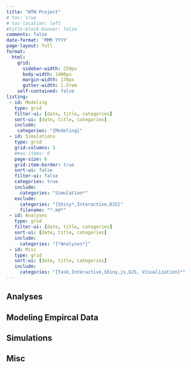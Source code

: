 ```yaml
---
title: "HTW Project"
# toc: true
# toc-location: left
#title-block-banner: false
comments: false
date-format: 'MMM YYYY'
page-layout: full
format:
  html:
    grid:
      sidebar-width: 250px
      body-width: 1400px
      margin-width: 170px
      gutter-width: 1.5rem
    self-contained: false
listing:
 - id: Modeling
   type: grid
   filter-ui: [date, title, categories]
   sort-ui: [date, title, categories]
   include:
    categories: "{Modeling}"
 - id: Simulations
   type: grid
   grid-columns: 3
   #max-items: 6
   page-size: 6
   grid-item-border: true
   sort-ui: false
   filter-ui: false
   categories: true
   include:
     categories: "Simulation*"
   exclude:
     categories: "{Shiny*,Interactive,OJS}"
     filename: "*.md*"
 - id: Analyses
   type: grid
   filter-ui: [date, title, categories]
   sort-ui: [date, title, categories]
   include:
     categories: "{*Analyses*}"
 - id: Misc
   type: grid
   sort-ui: [date, title, categories]
   include:
     categories: "{Task,Interactive,Shiny,js,OJS, Visualization}*"
---
```


## Analyses
:::{#Analyses}
:::

## Modeling Empircal Data
:::{#Modeling}
:::

## Simulations
:::{#Simulations}
:::



## Misc
:::{#Misc}
:::



<!-- 
https://quarto.org/docs/websites/website-listings.html#yaml-listing-content
---
title: "HTW Project"
date: last-modified
format:
  html:
    grid:
      sidebar-width: 50px
      body-width: 1400px
      margin-width: 100px
      gutter-width: 1.5rem
    self-contained: false
    toc: false 
listing:
  type: grid
  sort: "date desc"
  sort-ui: [date, title, categories]
  filter-ui: [date, title, categories]
  categories: true
  contents:
    - "*.qmd"
    - "!ME*"
    - "!model_viz.qmd"
    - "!quarto_shiny.qmd"
    - "!quartoP5.qmd"
    - "!group_fits.qmd"
    - "!abc*"
    - "!alm_hidden.qmd"
    - "!analysis.qmd"
    - "!bayes*"
    - "!htw_expGPT.qmd"
--- -->